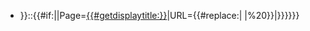 * {{PropName|{{#formredlink:target=Property:{{{1}}}|form=Property|link text={{{1}}}|existing page link text={{{1}}}|tooltip=Click to initialize this property...}}}}::{{#if:{{{2|}}}|{{PropVal|{{#switch:{{#show:Property:{{{1}}}|?Has type|link=none}}|Page=[[{{{2}}}|{{#getdisplaytitle:{{{2}}}}}]]|URL={{#replace:{{{2}}}| |%20}}|{{{2}}}}}}}}}
